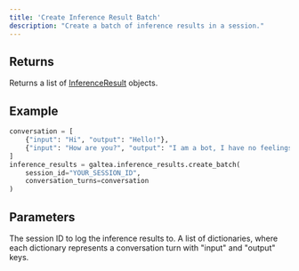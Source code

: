 ```yaml
---
title: 'Create Inference Result Batch'
description: "Create a batch of inference results in a session."
---
```


## Returns
Returns a list of [InferenceResult](/concepts/inference-result) objects.

## Example
```python
conversation = [
    {"input": "Hi", "output": "Hello!"},
    {"input": "How are you?", "output": "I am a bot, I have no feelings."}
]
inference_results = galtea.inference_results.create_batch(
    session_id="YOUR_SESSION_ID",
    conversation_turns=conversation
)
```

## Parameters
<ResponseField name="session_id" type="string" required>
  The session ID to log the inference results to.
</ResponseField>
<ResponseField name="conversation_turns" type="list[dict]" required>
  A list of dictionaries, where each dictionary represents a conversation turn with "input" and "output" keys.
</ResponseField>
